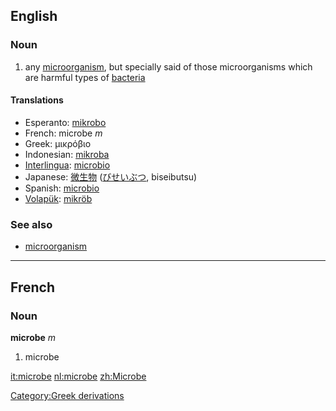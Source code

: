 ==English==

=== Noun ===
{{en-noun-reg}}

# any [[microorganism]], but specially said of those microorganisms which are harmful types of [[bacteria]]

==== Translations ====
*Esperanto: [[mikrobo]]
*French: microbe ''m''
*Greek: μικρόβιο
*Indonesian: [[mikroba]]
*[[Interlingua]]: [[microbio]]
*Japanese: [[微生物]] ([[びせいぶつ]], biseibutsu)
*Spanish: [[microbio]]
*[[Volapük]]: [[mikröb]]

===See also===
*[[microorganism]]



----

==French==
===Noun===
'''microbe''' ''m''

# microbe

[[Category:Greek derivations]]

[[it:microbe]]
[[nl:microbe]]
[[zh:Microbe]]